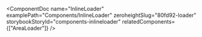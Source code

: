 
<ComponentDoc
  name="InlineLoader"
  examplePath="Components/InlineLoader"
  zeroheightSlug="80fd92-loader"
  storybookStoryId="components-inlineloader"
  relatedComponents={["AreaLoader"]}
/>
